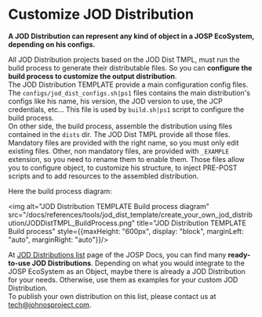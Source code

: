 # Customize JOD Distribution

**A JOD Distribution can represent any kind of object in a JOSP EcoSystem, depending on his configs.**

All JOD Distribution projects based on the JOD Dist TMPL, must run the build process to generate their distributable files. So you can **configure the build process to customize the output distribution**.<br/>
The JOD Distribution TEMPLATE provide a main configuration config files. The ```configs/jod_dist_configs.sh|ps1``` files contains the main distribution's configs like his name, his version, the JOD version to use, the JCP credentials, etc... This file is used by ```build.sh|ps1``` script to configure the build process.<br/>
On other side, the build process, assemble the distribution using files contained in the ```dists``` dir. The JOD Dist TMPL provide all those files. Mandatory files are provided with the right name, so you must only edit existing files. Other, non mandatory files, are provided with ```_EXAMPLE``` extension, so you need to rename them to enable them. Those files allow you to configure object, to customize his structure, to inject PRE-POST scripts and to add resources to the assembled distribution.

Here the build process diagram:

<img alt="JOD Distribution TEMPLATE Build process diagram" src="/docs/references/tools/jod_dist_template/create_your_own_jod_distribution/JODDistTMPL_BuildProcess.png" title="JOD Distribution TEMPLATE Build process" style={{maxHeight: "600px", display: "block", marginLeft: "auto", marginRight: "auto"}}/><br/>

At [JOD Distributions list](/docs/references/jod_dists/) page of the JOSP Docs, you can find many **ready-to-use JOD Distributions**. Depending on what you would integrate to the JOSP EcoSystem as an Object, maybe there is already a JOD Distribution for your needs. Otherwise, use them as examples for your custom JOD Distribution.<br/>
To publish your own distribution on this list, please contact us at [tech@johnosproject.com](mailto:tech@johnosproject.com).

